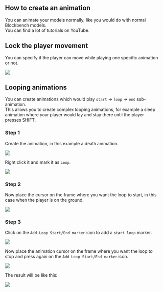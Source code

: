 
## How to create an animation

You can animate your models normally, like you would do with normal Blockbench models.\
You can find a lot of tutorials on YouTube.


<Card title="Results" icon="link" href="https://www.youtube.com/results?search_query=blockbench+animation+tutorial"></Card>


## Lock the player movement

You can specify if the player can move while playing one specific animation or not.

![](</assets/images/image (201).png>)

## Looping animations

You can create animations which would play `start` -> `loop` -> `end` sub-animation.\
This allows you to create complex looping animations, for example a sleep animation where your player would lay and stay there until the player presses SHIFT.

### Step 1

Create the animation, in this example a death animation.

![](</assets/images/image (82).png>)

Right click it and mark it as `Loop`.

![](</assets/images/image (80).png>)

### Step 2

Now place the cursor on the frame where you want the loop to start, in this case when the player is on the ground.

![](</assets/images/image (191).png>)

### Step 3

Click on the `Add Loop Start/End marker` icon to add a `start loop` marker.

![](</assets/images/image (140).png>)

Now place the animation cursor on the frame where you want the loop to stop and press again on the `Add Loop Start/End marker` icon.

![](</assets/images/image (103).png>)

The result will be like this:

![](</assets/images/image (119).png>)